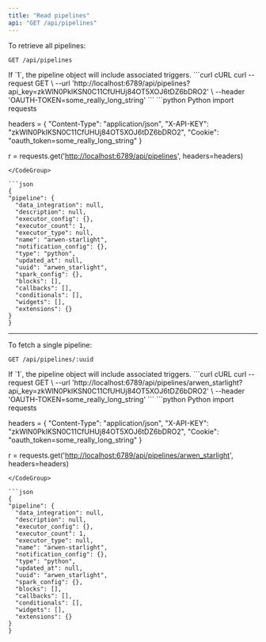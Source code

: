 ```yaml
---
title: "Read pipelines"
api: "GET /api/pipelines"
---
```

To retrieve all pipelines:

`GET /api/pipelines`

<ParamField query="include_schedules" type="integer">
  If `1`, the pipeline object will include associated triggers.
</ParamField>

<CodeGroup>
  ```curl cURL
  curl --request GET \
  --url 'http://localhost:6789/api/pipelines?api_key=zkWlN0PkIKSN0C11CfUHUj84OT5XOJ6tDZ6bDRO2' \
  --header 'OAUTH-TOKEN=some_really_long_string'
  ```
  ```python Python
  import requests

  headers = {
  "Content-Type": "application/json",
  "X-API-KEY": "zkWlN0PkIKSN0C11CfUHUj84OT5XOJ6tDZ6bDRO2",
  "Cookie": "oauth_token=some_really_long_string"
  }
  
  r = requests.get('<http://localhost:6789/api/pipelines>', headers=headers)

  ```
</CodeGroup>

```json
{
  "pipeline": {
    "data_integration": null,
    "description": null,
    "executor_config": {},
    "executor_count": 1,
    "executor_type": null,
    "name": "arwen-starlight",
    "notification_config": {},
    "type": "python",
    "updated_at": null,
    "uuid": "arwen_starlight",
    "spark_config": {},
    "blocks": [],
    "callbacks": [],
    "conditionals": [],
    "widgets": [],
    "extensions": {}
  }
}
```

---

To fetch a single pipeline:

`GET /api/pipelines/:uuid`

<ParamField query="include_schedules" type="integer">
  If `1`, the pipeline object will include associated triggers.
</ParamField>

<CodeGroup>
  ```curl cURL
  curl --request GET \
  --url 'http://localhost:6789/api/pipelines/arwen_starlight?api_key=zkWlN0PkIKSN0C11CfUHUj84OT5XOJ6tDZ6bDRO2' \
  --header 'OAUTH-TOKEN=some_really_long_string'
  ```
  ```python Python
  import requests

  headers = {
  "Content-Type": "application/json",
  "X-API-KEY": "zkWlN0PkIKSN0C11CfUHUj84OT5XOJ6tDZ6bDRO2",
  "Cookie": "oauth_token=some_really_long_string"
  }
  
  r = requests.get('<http://localhost:6789/api/pipelines/arwen_starlight>', headers=headers)

  ```
</CodeGroup>

```json
{
  "pipeline": {
    "data_integration": null,
    "description": null,
    "executor_config": {},
    "executor_count": 1,
    "executor_type": null,
    "name": "arwen-starlight",
    "notification_config": {},
    "type": "python",
    "updated_at": null,
    "uuid": "arwen_starlight",
    "spark_config": {},
    "blocks": [],
    "callbacks": [],
    "conditionals": [],
    "widgets": [],
    "extensions": {}
  }
}
```
